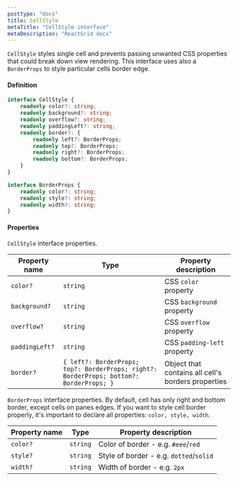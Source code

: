 ```yaml
---
posttype: "docs"
title: CellStyle
metaTitle: "CellStyle interface"
metaDescription: "ReactGrid docs"
---
```


`CellStyle` styles single cell and prevents passing unwanted CSS properties that could break down view rendering.
This interface uses also a `BorderProps` to style particular cells border edge.

#### Definition

```ts
interface CellStyle {
    readonly color?: string;
    readonly background?: string;
    readonly overflow?: string;
    readonly paddingLeft?: string;
    readonly border?: {
        readonly left?: BorderProps;
        readonly top?: BorderProps;
        readonly right?: BorderProps;
        readonly bottom?: BorderProps;
    }
}

interface BorderProps {
    readonly color?: string;
    readonly style?: string;
    readonly width?: string;
}
```

#### Properties

`CellStyle` interface properties. 


| Property name     | Type                                                                                      |  Property description                                 |
| ------------      | --------------------------------------------------                                        | -------------------------------------                 |
| `color?`          | `string`                                                                                  | CSS `color` property                                  |
| `background?`     | `string`                                                                                  | CSS `background` property                             |
| `overflow?`       | `string`                                                                                  | CSS `overflow` property                               |
| `paddingLeft?`    | `string`                                                                                  | CSS `padding-left` property                           |
| `border?`         | `{ left?: BorderProps; top?: BorderProps; right?: BorderProps; bottom?: BorderProps; }`   | Object that contains all cell's borders properties    |

`BorderProps` interface properties. By default, cell has only right and bottom border, except cells on panes edges.
If you want to style cell border properly, it's important to declare all properties: `color, style, width`.

| Property name     | Type                                                                                      | Property description                      |
| ------------      | --------------------------------------------------                                        | -------------------------------------     |
| `color?`          | `string`                                                                                  | Color of border - e.g. `#eee`/`red`       |
| `style?`          | `string`                                                                                  | Style of border - e.g. `dotted`/`solid`   |
| `width?`          | `string`                                                                                  | Width of border - e.g. `2px`              |
